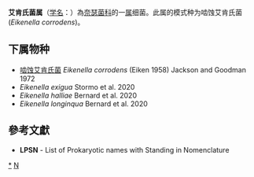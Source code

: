 {{Automatic taxobox
| taxon = Eikenella
| authority = Jackson and Goodman, 1972
| type species = 啮蚀艾肯氏菌<br>''Eikenella corrodens''
| type species authority =  (Eiken, 1958) Jackson and Goodman, 1972 
}}
'''艾肯氏菌属'''（[[学名|学名]]：{{lang|la|''Eikenella''}}）為[[奈瑟菌科|奈瑟菌科]]的一[[属|属]]细菌。此属的模式种为啮蚀艾肯氏菌(''Eikenella corrodens'')。

==下属物种==
* [[啮蚀艾肯氏菌|啮蚀艾肯氏菌]] ''Eikenella corrodens'' (Eiken 1958) Jackson and Goodman 1972
* ''Eikenella exigua'' Stormo et al. 2020
* ''Eikenella halliae'' Bernard et al. 2020
* ''Eikenella longinqua'' Bernard et al. 2020

==參考文獻==
{{reflist}}
* '''LPSN''' - List of Prokaryotic names with Standing in Nomenclature

{{taxonbar}}

[[Category:_奈瑟菌科|*]]
[[Category:1972年描述的分类群|N]]